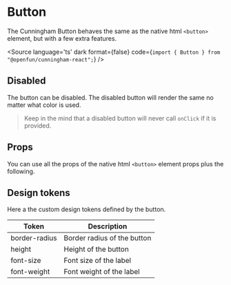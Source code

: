 
<Meta title="Button/Default" component={Button}/>


# Button

The Cunningham Button behaves the same as the native html `<button>` element, but with a few extra features.

<Canvas>
  <Story id="button--primary"/>
  <Story id="button--secondary"/>
  <Story id="button--tertiary"/>
</Canvas>

<Source
  language='ts'
  dark
  format={false}
  code={`import { Button } from "@openfun/cunningham-react";`}
/>


## Disabled

The button can be disabled. The disabled button will render the same no matter what color is used.

> Keep in the mind that a disabled button will never call `onClick` if it is provided.

<Canvas withSource="open">
  <Story id="button--disabled"/>
</Canvas>

## Props

You can use all the props of the native html `<button>` element props plus the following.

<ArgsTable of={Button} />



## Design tokens

Here a the custom design tokens defined by the button.

| Token        	| Description                 	|
|---------------	|-----------------------------	|
| border-radius 	| Border radius of the button 	|
| height        	| Height of the button        	|
| font-size     	| Font size of the label      	|
| font-weight   	| Font weight of the label    	|